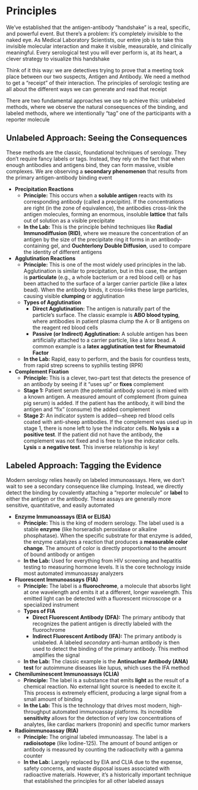 # Principles {-}

We've established that the antigen-antibody "handshake" is a real, specific, and powerful event. But there's a problem: it's completely invisible to the naked eye. As Medical Laboratory Scientists, our entire job is to take this invisible molecular interaction and make it visible, measurable, and clinically meaningful. Every serological test you will ever perform is, at its heart, a clever strategy to visualize this handshake

Think of it this way: we are detectives trying to prove that a meeting took place between our two suspects, Antigen and Antibody. We need a method to get a "receipt" of their interaction. The principles of serologic testing are all about the different ways we can generate and read that receipt

There are two fundamental approaches we use to achieve this: unlabeled methods, where we observe the natural consequences of the binding, and labeled methods, where we intentionally "tag" one of the participants with a reporter molecule

## **Unlabeled Approach: Seeing the Consequences** {-}

These methods are the classic, foundational techniques of serology. They don't require fancy labels or tags. Instead, they rely on the fact that when enough antibodies and antigens bind, they can form massive, visible complexes. We are observing a **secondary phenomenon** that results from the primary antigen-antibody binding event

*   **Precipitation Reactions**
    *   **Principle:** This occurs when a **soluble antigen** reacts with its corresponding antibody (called a precipitin). If the concentrations are right (in the zone of equivalence), the antibodies cross-link the antigen molecules, forming an enormous, insoluble **lattice** that falls out of solution as a visible precipitate
    *   **In the Lab:** This is the principle behind techniques like **Radial Immunodiffusion (RID)**, where we measure the concentration of an antigen by the size of the precipitate ring it forms in an antibody-containing gel, and **Ouchterlony Double Diffusion**, used to compare the identity of different antigens

*   **Agglutination Reactions**
    *   **Principle:** This is one of the most widely used principles in the lab. Agglutination is similar to precipitation, but in this case, the antigen is **particulate** (e.g., a whole bacterium or a red blood cell) or has been attached to the surface of a larger carrier particle (like a latex bead). When the antibody binds, it cross-links these large particles, causing visible **clumping** or agglutination
    *   **Types of Agglutination**
        *   **Direct Agglutination:** The antigen is naturally part of the particle's surface. The classic example is **ABO blood typing**, where antibodies in patient plasma clump the A or B antigens on the reagent red blood cells
        *   **Passive (or Indirect) Agglutination:** A soluble antigen has been artificially attached to a carrier particle, like a latex bead. A common example is a **latex agglutination test for Rheumatoid Factor**
    *   **In the Lab:** Rapid, easy to perform, and the basis for countless tests, from rapid strep screens to syphilis testing (RPR)

*   **Complement Fixation**
    *   **Principle:** This is a clever, two-part test that detects the presence of an antibody by seeing if it "uses up" or **fixes** complement
    *   **Stage 1:** Patient serum (the potential antibody source) is mixed with a known antigen. A measured amount of complement (from guinea pig serum) is added. If the patient has the antibody, it will bind the antigen and "fix" (consume) the added complement
    *   **Stage 2:** An indicator system is added—sheep red blood cells coated with anti-sheep antibodies. If the complement was used up in stage 1, there is none left to lyse the indicator cells. **No lysis = a positive test**. If the patient did not have the antibody, the complement was not fixed and is free to lyse the indicator cells. **Lysis = a negative test**. This inverse relationship is key!

## **Labeled Approach: Tagging the Evidence** {-}

Modern serology relies heavily on labeled immunoassays. Here, we don't wait to see a secondary consequence like clumping. Instead, we directly detect the binding by covalently attaching a "reporter molecule" or **label** to either the antigen or the antibody. These assays are generally more sensitive, quantitative, and easily automated

*   **Enzyme Immunoassays (EIA or ELISA)**
    *   **Principle:** This is the king of modern serology. The label used is a stable **enzyme** (like horseradish peroxidase or alkaline phosphatase). When the specific substrate for that enzyme is added, the enzyme catalyzes a reaction that produces a **measurable color change**. The amount of color is directly proportional to the amount of bound antibody or antigen
    *   **In the Lab:** Used for everything from HIV screening and hepatitis testing to measuring hormone levels. It is the core technology inside most automated immunoassay analyzers

*   **Fluorescent Immunoassays (FIA)**
    *   **Principle:** The label is a **fluorochrome**, a molecule that absorbs light at one wavelength and emits it at a different, longer wavelength. This emitted light can be detected with a fluorescent microscope or a specialized instrument
    *   **Types of FIA**
        *   **Direct Fluorescent Antibody (DFA):** The primary antibody that recognizes the patient antigen is directly labeled with the fluorochrome
        *   **Indirect Fluorescent Antibody (IFA):** The primary antibody is unlabeled. A labeled *secondary* anti-human antibody is then used to detect the binding of the primary antibody. This method amplifies the signal
    *   **In the Lab:** The classic example is the **Antinuclear Antibody (ANA) test** for autoimmune diseases like lupus, which uses the IFA method

*   **Chemiluminescent Immunoassays (CLIA)**
    *   **Principle:** The label is a substance that emits **light** as the result of a chemical reaction. No external light source is needed to excite it. This process is extremely efficient, producing a large signal from a small amount of binding
    *   **In the Lab:** This is the technology that drives most modern, high-throughput automated immunoassay platforms. Its incredible **sensitivity** allows for the detection of very low concentrations of analytes, like cardiac markers (troponin) and specific tumor markers

*   **Radioimmunoassay (RIA)**
    *   **Principle:** The original labeled immunoassay. The label is a **radioisotope** (like Iodine-125). The amount of bound antigen or antibody is measured by counting the radioactivity with a gamma counter
    *   **In the Lab:** Largely replaced by EIA and CLIA due to the expense, safety concerns, and waste disposal issues associated with radioactive materials. However, it's a historically important technique that established the principles for all other labeled assays
    